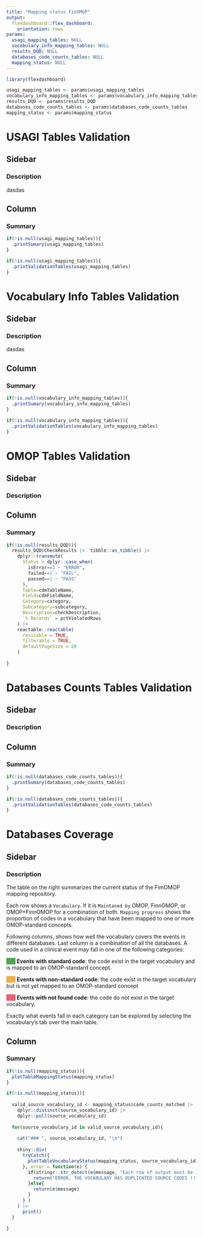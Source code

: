 ```yaml
---
title: "Mapping status FinOMOP"
output: 
  flexdashboard::flex_dashboard:
    orientation: rows
params: 
  usagi_mapping_tables: NULL
  vocabulary_info_mapping_tables: NULL
  results_DQD: NULL
  databases_code_counts_tables: NULL
  mapping_status: NULL
---
```



```r
library(flexdashboard)
```

```r
usagi_mapping_tables <- params$usagi_mapping_tables
vocabulary_info_mapping_tables <- params$vocabulary_info_mapping_tables
results_DQD <- params$results_DQD
databases_code_counts_tables <- params$databases_code_counts_tables
mapping_status <- params$mapping_status
```



USAGI Tables Validation
===================================== 

Sidebar {.sidebar data-width=300}
-----------------------------------------------------------------------
### Description 
dasdas


Column {.tabset}
-----------------------------------------------------------------------

### Summary
```r
if(!is.null(usagi_mapping_tables)){
  .printSumary(usagi_mapping_tables)
}
```

```r
if(!is.null(usagi_mapping_tables)){
  .printValidationTables(usagi_mapping_tables)
}
```


Vocabulary Info Tables Validation
===================================== 

Sidebar {.sidebar data-width=300}
-----------------------------------------------------------------------
### Description 
dasdas


Column {.tabset}
-----------------------------------------------------------------------

### Summary
```r
if(!is.null(vocabulary_info_mapping_tables)){
  .printSumary(vocabulary_info_mapping_tables)
}
```

```r
if(!is.null(vocabulary_info_mapping_tables)){
  .printValidationTables(vocabulary_info_mapping_tables)
}
```



OMOP Tables Validation
=====================================

Sidebar {.sidebar data-width=300}
-----------------------------------------------------------------------
### Description


Column {.tabset}
-----------------------------------------------------------------------

### Summary
```r
if(!is.null(results_DQD)){
  results_DQD$CheckResults |>  tibble::as_tibble() |> 
    dplyr::transmute(
      Status = dplyr::case_when(
        isError==1 ~ "ERROR", 
        failed==1 ~ "FAIL",
        passed==1 ~ "PASS"
      ), 
      Table=cdmTableName, 
      Field=cdmFieldName, 
      Category=category, 
      Subcategory=subcategory, 
      Description=checkDescription, 
      `% Records` = pctViolatedRows
    ) |> 
    reactable::reactable(
      resizable = TRUE,
      filterable = TRUE,
      defaultPageSize = 20
    )
  
}
```




Databases Counts Tables Validation
=====================================

Sidebar {.sidebar data-width=300}
-----------------------------------------------------------------------
### Description


Column {.tabset}
-----------------------------------------------------------------------

### Summary
```r
if(!is.null(databases_code_counts_tables)){
  .printSumary(databases_code_counts_tables)
}
```

```r
if(!is.null(databases_code_counts_tables)){
  .printValidationTables(databases_code_counts_tables)
}
```



Databases Coverage
=====================================


Sidebar {.sidebar data-width=300}
-----------------------------------------------------------------------
### Description

The table on the right summarizes the current status of the FimOMOP mapping repository.

Each row shows a `Vocabulary`. If it is `Maintaned by` OMOP, FinnOMOP, or OMOP+FinnOMOP for a combination of both.
`Mapping progress` shows the proportion of codes in a vocabulary that have been mapped to one or more OMOP-standard concepts.


Following columns, shows how well the vocabulary covers the events in different databases. Last column is a combination of all the databases.
A code used in a clinical event may fall in one of the following categories:


<span style="background-color: #51A350">&nbsp;&nbsp;&nbsp;&nbsp;&nbsp;&nbsp;</span> **Events with standard code**: the code exist in the target vocabulary and is mapped to an OMOP-standard concept.

<span style="background-color: #F1AE4A">&nbsp;&nbsp;&nbsp;&nbsp;&nbsp;&nbsp;</span> **Events with non-standard code**: the code exist in the target vocabulary but is not yet mapped to an OMOP-standard concept

<span style="background-color: #EC6173">&nbsp;&nbsp;&nbsp;&nbsp;&nbsp;&nbsp;</span> **Events with not found code**: the code do not exist in the target vocabulary.


Exactly what events fall in each category can be explored by selecting the vocabulary's tab over the main table.



Column {.tabset}
-----------------------------------------------------------------------

### Summary

```r
if(!is.null(mapping_status)){
  plotTableMappingStatus(mapping_status)
}

```

```r
if(!is.null(mapping_status)){
  
  valid_source_vocabulary_id <- mapping_status$code_counts_matched |>
    dplyr::distinct(source_vocabulary_id) |>
    dplyr::pull(source_vocabulary_id)
  
  for(source_vocabulary_id in valid_source_vocabulary_id){
    
    cat("### ", source_vocabulary_id, "\n")
    
    shiny::div(
      tryCatch({
        plotTableVocabularyStatus(mapping_status, source_vocabulary_id)
      }, error = function(e) {
        if(stringr::str_detect(e$message, "Each row of output must be identified")){
          return("ERROR, THE VOCABULARY HAS DUPLICATED SOURCE CODES !!!")
        }else{
          return(e$message)
        }
      } )
    ) |>
      print()
  }
  
}
```













